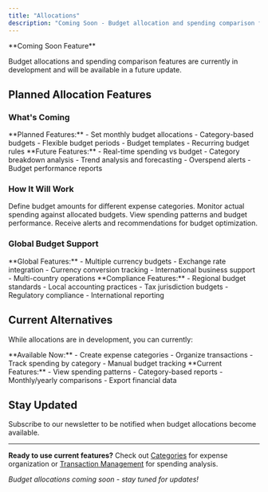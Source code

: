 ```yaml
---
title: "Allocations"
description: "Coming Soon - Budget allocation and spending comparison features"
---
```


<Warning>
**Coming Soon Feature**

Budget allocations and spending comparison features are currently in development and will be available in a future update.
</Warning>

## Planned Allocation Features

### What's Coming

<CardGroup cols={2}>
  <Card title="Budget Setting" icon="target">
    **Planned Features:**
    - Set monthly budget allocations
    - Category-based budgets
    - Flexible budget periods
    - Budget templates
    - Recurring budget rules
  </Card>
  
  <Card title="Spending Analysis" icon="chart-pie">
    **Future Features:**
    - Real-time spending vs budget
    - Category breakdown analysis
    - Trend analysis and forecasting
    - Overspend alerts
    - Budget performance reports
  </Card>
</CardGroup>

### How It Will Work

<Steps>
  <Step title="Set Budget Allocations">
    Define budget amounts for different expense categories.
  </Step>
  
  <Step title="Track Spending">
    Monitor actual spending against allocated budgets.
  </Step>
  
  <Step title="Compare & Analyze">
    View spending patterns and budget performance.
  </Step>
  
  <Step title="Get Insights">
    Receive alerts and recommendations for budget optimization.
  </Step>
</Steps>

### Global Budget Support

<AccordionGroup>
  <Accordion title="Multi-Currency Support">
    **Global Features:**
    - Multiple currency budgets
    - Exchange rate integration
    - Currency conversion tracking
    - International business support
    - Multi-country operations
  </Accordion>
  
  <Accordion title="Regional Compliance">
    **Compliance Features:**
    - Regional budget standards
    - Local accounting practices
    - Tax jurisdiction budgets
    - Regulatory compliance
    - International reporting
  </Accordion>
</AccordionGroup>

## Current Alternatives

While allocations are in development, you can currently:

<CardGroup cols={2}>
  <Card title="Category Management" icon="folder">
    **Available Now:**
    - Create expense categories
    - Organize transactions
    - Track spending by category
    - Manual budget tracking
  </Card>
  
  <Card title="Transaction Analysis" icon="chart-bar">
    **Current Features:**
    - View spending patterns
    - Category-based reports
    - Monthly/yearly comparisons
    - Export financial data
  </Card>
</CardGroup>

## Stay Updated

<Card title="Get Notified" icon="bell" href="https://ai2fin.com/newsletter" horizontal>
Subscribe to our newsletter to be notified when budget allocations become available.
</Card>

---

**Ready to use current features?** Check out [Categories](/features/categories) for expense organization or [Transaction Management](/guides/transaction-management) for spending analysis.

*Budget allocations coming soon - stay tuned for updates!*
